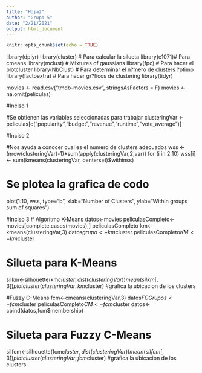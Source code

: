 ---
title: "Hoja2"
author: "Grupo 5"
date: "2/21/2021"
output: html_document
---

```{r setup, include=FALSE}
knitr::opts_chunk$set(echo = TRUE)
```

library(dplyr)
library(cluster) # Para calcular la silueta
library(e1071)# Para cmeans
library(mclust) # Mixtures of gaussians
library(fpc) # Para hacer el plotcluster
library(NbClust) # Para determinar el n?mero de clusters ?ptimo
library(factoextra) # Para hacer gr?ficos de clustering
library(tidyr)

movies <- read.csv("tmdb-movies.csv", stringsAsFactors = F)
movies <- na.omit(peliculas)

#Inciso 1

#Se obtienen las variables seleccionadas para trabajar
clusteringVar <- peliculas[c("popularity","budget","revenue","runtime","vote_average")]

#Inciso 2

#Nos ayuda a conocer cual es el numero de clusters adecuados
wss <- (nrow(clusteringVar)-1)*sum(apply(clusteringVar,2,var))
for (i in 2:10) 
  wss[i] <- sum(kmeans(clusteringVar, centers=i)$withinss)

# Se plotea la grafica de codo
plot(1:10, wss, type="b", xlab="Number of Clusters",  ylab="Within groups sum of squares")


#Inciso 3
# Algoritmo K-Means
datos<-movies
peliculasCompleto<-movies[complete.cases(movies),]
peliculasCompleto
km<-kmeans(clusteringVar,3)
datos$grupo<-km$cluster
peliculasCompleto$KM<-km$cluster

# Silueta para K-Means
silkm<-silhouette(km$cluster,dist(clusteringVar))
mean(silkm[,3]) 
plotcluster(clusteringVar,km$cluster) #grafica la ubicacion de los clusters


#Fuzzy C-Means
fcm<-cmeans(clusteringVar,3)
datos$FCGrupos<-fcm$cluster
peliculasCompleto$CM<-fcm$cluster
datos<-cbind(datos,fcm$membership)

# Silueta para Fuzzy C-Means
silfcm<-silhouette(fcm$cluster,dist(clusteringVar))
mean(silfcm[,3])
plotcluster(clusteringVar,fcm$cluster) #grafica la ubicacion de los clusters


